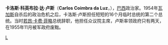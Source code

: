 {{Infobox President
|original_name ={{lang|pt|Carlos Coimbra da Luz}}
|image =CarlosLuz.jpg
|caption       =
|country       =[[巴西|巴西]]
|order         = 22
|term_start    =1955年11月9日
|term_end      =1955年11月11日
|office    = 巴西總統
|predecessor  = [[若昂·卡费·菲略|若昂·卡费·菲略]]
|successor    = [[内雷乌·拉莫斯|内雷乌·德·奥利维拉·拉莫斯]] 
|birth_date   = 1894年8月4日
|birth_place  = [[米纳斯吉拉斯州|米纳斯吉拉斯州]](Três Corações)
| death_date=1961年2月9日
| death_place=[[里约热内卢|里约热内卢]]
|vicepresident=  
|spouse       = 
|party        =[[巴西社会民主党|社会民主党]] - PSD
}}
'''卡洛斯·科英布拉·达·卢斯'''（'''Carlos Coimbra da Luz'''，{{bd|1894年|8月4日|1961年|2月9日|catIdx=L}}），[[巴西|巴西]]政治家。1954年[[瓦加斯|瓦加斯]]自杀后的政治危机之后，卡洛斯·卢斯担任短短的16个月临时总统的第二个总统。当时[[若昂·卡费·菲略|若昂·卡费·菲略]]总统辞职，他担任众议院主席，卢斯率领政府只有两天，在1955年11月被军政府废黜。

{{start box}}
{{s-before|[[若昂·卡费·菲略|若昂·卡费·菲略]]}} 
{{s-title|[[巴西总统|巴西总统]]|years=1955年}} 
{{s-after|[[内雷乌·拉莫斯|内雷乌·德·奥利维拉·拉莫斯]]}}
{{end box}}
{{巴西總統}}
[[Category:巴西总统|L]]